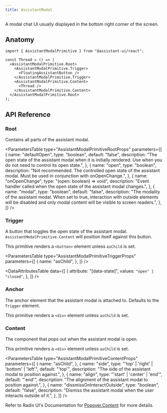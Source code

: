 ```yaml
---
title: AssistantModal
---
```


A modal chat UI usually displayed in the bottom right corner of the screen.


## Anatomy

```tsx
import { AssistantModalPrimitive } from "@assistant-ui/react";

const Thread = () => (
  <AssistantModalPrimitive.Root>
    <AssistantModalPrimitive.Trigger>
      <FloatingAssistantButton />
    </AssistantModalPrimitive.Trigger>
    <AssistantModalPrimitive.Content>
      <Thread />
    </AssistantModalPrimitive.Content>
  </AssistantModalPrimitive.Root>
);
```

## API Reference

### Root

Contains all parts of the assistant modal.

<ParametersTable
  type="AssistantModalPrimitiveRootProps"
  parameters={[
    {
      name: "defaultOpen",
      type: "boolean",
      default: "false",
      description:
        "The open state of the assistant modal when it is initially rendered. Use when you do not need to control its open state.",
    },
    {
      name: "open",
      type: "boolean",
      description:
        "Not recommended. The controlled open state of the assistant modal. Must be used in conjunction with onOpenChange.",
    },
    {
      name: "onOpenChange",
      type: "(open: boolean) => void",
      description:
        "Event handler called when the open state of the assistant modal changes.",
    },
    {
      name: "modal",
      type: "boolean",
      default: "false",
      description:
        "The modality of the assistant modal. When set to true, interaction with outside elements will be disabled and only modal content will be visible to screen readers.",
    },
  ]}
/>

### Trigger

A button that toggles the open state of the assistant modal. `AssistantModalPrimitive.Content` will position itself against this button.

This primitive renders a `<button>` element unless `asChild` is set.

<ParametersTable
  type="AssistantModalPrimitiveTriggerProps"
  parameters={[
    {
      name: "asChild",
    },
  ]}
/>

<DataAttributesTable
  data={[
    {
      attribute: "[data-state]",
      values: <Code>"open" | "closed"</Code>,
    },
  ]}
/>

### Anchor

The anchor element that the assistant modal is attached to. Defaults to the `Trigger` element.

This primitive renders a `<div>` element unless `asChild` is set.

### Content

The component that pops out when the assistant modal is open.

This primitive renders a `<div>` element unless `asChild` is set.

<ParametersTable
  type="AssistantModalPrimitiveContentProps"
  parameters={[
    {
      name: "asChild",
    },
    {
      name: "side",
      type: "'top' | 'right' | 'bottom' | 'left'",
      default: "'top'",
      description: "The side of the assistant modal to position against.",
    },
    {
      name: "align",
      type: "'start' | 'center' | 'end'",
      default: "'end'",
      description: "The alignment of the assistant modal to position against.",
    },
    {
      name: "dissmissOnInteractOutside",
      type: "boolean",
      default: "false",
      description:
        "Dismiss the assistant modal when the user interacts outside of it.",
    },
  ]}
/>

Refer to Radix UI's Documentation for [Popover.Content](https://www.radix-ui.com/primitives/docs/components/popover#content) for more details.
